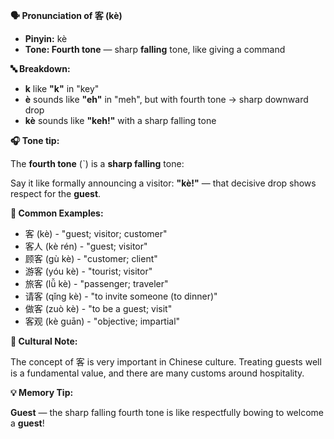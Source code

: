 **🗣️ Pronunciation of 客 (kè)**

- **Pinyin:** kè
- **Tone: Fourth tone** — sharp **falling** tone, like giving a command

**🔤 Breakdown:**

- **k** like **"k"** in "key"
- **è** sounds like **"eh"** in "meh", but with fourth tone → sharp downward drop
- **kè** sounds like **"keh!"** with a sharp falling tone

**🎧 Tone tip:**

The **fourth tone** (ˋ) is a **sharp falling** tone:

Say it like formally announcing a visitor: **"kè!"** — that decisive drop shows respect for the
**guest**.

**📝 Common Examples:**

- 客 (kè) - "guest; visitor; customer"
- 客人 (kè rén) - "guest; visitor"
- 顾客 (gù kè) - "customer; client"
- 游客 (yóu kè) - "tourist; visitor"
- 旅客 (lǚ kè) - "passenger; traveler"
- 请客 (qǐng kè) - "to invite someone (to dinner)"
- 做客 (zuò kè) - "to be a guest; visit"
- 客观 (kè guān) - "objective; impartial"

**📍 Cultural Note:**

The concept of 客 is very important in Chinese culture. Treating guests well is a fundamental value,
and there are many customs around hospitality.

**💡 Memory Tip:**

**Guest** — the sharp falling fourth tone is like respectfully bowing to welcome a **guest**!
